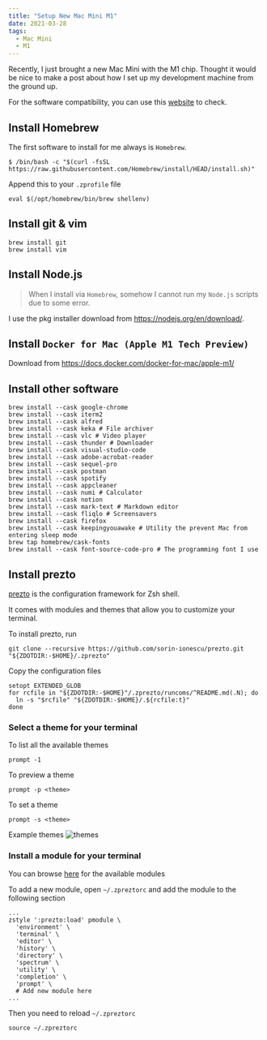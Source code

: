 ```yaml
---
title: "Setup New Mac Mini M1"
date: 2021-03-28
tags:
  - Mac Mini
  - M1
---
```


Recently, I just brought a new Mac Mini with the M1 chip. Thought it would be nice to make a post about how I set up my development machine from the ground up.

For the software compatibility, you can use this [website](https://isapplesiliconready.com/) to check.

## Install Homebrew

The first software to install for me always is `Homebrew`.

```shell
$ /bin/bash -c "$(curl -fsSL https://raw.githubusercontent.com/Homebrew/install/HEAD/install.sh)"
```

Append this to your `.zprofile` file

```shell
eval $(/opt/homebrew/bin/brew shellenv)
```

## Install git & vim

```shell
brew install git
brew install vim
```

## Install Node.js

> When I install via `Homebrew`, somehow I cannot run my `Node.js` scripts due to some error.

I use the pkg installer download from https://nodejs.org/en/download/.

## Install `Docker for Mac (Apple M1 Tech Preview)`

Download from https://docs.docker.com/docker-for-mac/apple-m1/

## Install other software

```shell
brew install --cask google-chrome
brew install --cask iterm2
brew install --cask alfred
brew install --cask keka # File archiver
brew install --cask vlc # Video player
brew install --cask thunder # Downloader
brew install --cask visual-studio-code
brew install --cask adobe-acrobat-reader
brew install --cask sequel-pro
brew install --cask postman
brew install --cask spotify
brew install --cask appcleaner
brew install --cask numi # Calculator
brew install --cask notion
brew install --cask mark-text # Markdown editor
brew install --cask fliqlo # Screensavers
brew install --cask firefox
brew install --cask keepingyouawake # Utility the prevent Mac from entering sleep mode
brew tap homebrew/cask-fonts
brew install --cask font-source-code-pro # The programming font I use
```

## Install prezto

[prezto](https://github.com/sorin-ionescu/prezto) is the configuration framework for Zsh shell.

It comes with modules and themes that allow you to customize your terminal.

To install prezto, run

```shell
git clone --recursive https://github.com/sorin-ionescu/prezto.git "${ZDOTDIR:-$HOME}/.zprezto"
```

Copy the configuration files

```shell
setopt EXTENDED_GLOB
for rcfile in "${ZDOTDIR:-$HOME}"/.zprezto/runcoms/^README.md(.N); do
  ln -s "$rcfile" "${ZDOTDIR:-$HOME}/.${rcfile:t}"
done
```

### Select a theme for your terminal

To list all the available themes

```shell
prompt -1
```

To preview a theme

```shell
prompt -p <theme>
```

To set a theme

```shell
prompt -s <theme>
```

Example themes
![themes](./themes.png)

### Install a module for your terminal

You can browse [here](https://github.com/sorin-ionescu/prezto/tree/master/modules) for the available modules

To add a new module, open `~/.zpreztorc` and add the module to the following section

```shell
...
zstyle ':prezto:load' pmodule \
  'environment' \
  'terminal' \
  'editor' \
  'history' \
  'directory' \
  'spectrum' \
  'utility' \
  'completion' \
  'prompt' \
  # Add new module here
...
```

Then you need to reload `~/.zpreztorc`

```shell
source ~/.zpreztorc
```
